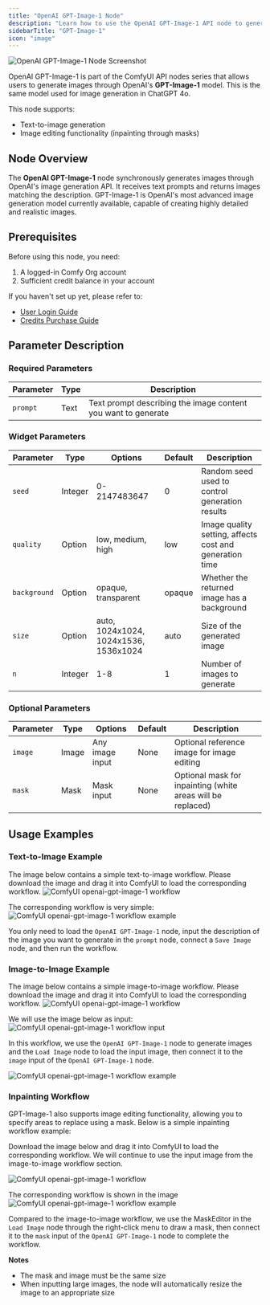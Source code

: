 ```yaml
---
title: "OpenAI GPT-Image-1 Node"
description: "Learn how to use the OpenAI GPT-Image-1 API node to generate images in ComfyUI"
sidebarTitle: "GPT-Image-1"
icon: "image"
---
```


![OpenAI GPT-Image-1 Node Screenshot](/images/comfy_core/api_nodes/openai-gpt-image-1.jpg)

OpenAI GPT-Image-1 is part of the ComfyUI API nodes series that allows users to generate images through OpenAI's **GPT-Image-1** model. This is the same model used for image generation in ChatGPT 4o.

This node supports:
- Text-to-image generation
- Image editing functionality (inpainting through masks)

## Node Overview

The **OpenAI GPT-Image-1** node synchronously generates images through OpenAI's image generation API. It receives text prompts and returns images matching the description. GPT-Image-1 is OpenAI's most advanced image generation model currently available, capable of creating highly detailed and realistic images.

## Prerequisites

Before using this node, you need:

1. A logged-in Comfy Org account
2. Sufficient credit balance in your account

If you haven't set up yet, please refer to:
- [User Login Guide](/interface/user)
- [Credits Purchase Guide](/interface/credits)

## Parameter Description

### Required Parameters

| Parameter | Type | Description                                                   |
|-----------|------|---------------------------------------------------------------|
| `prompt`  | Text | Text prompt describing the image content you want to generate |

### Widget Parameters

| Parameter    | Type    | Options                               | Default | Description                                             |
|--------------|---------|---------------------------------------|---------|---------------------------------------------------------|
| `seed`       | Integer | 0-2147483647                          | 0       | Random seed used to control generation results          |
| `quality`    | Option  | low, medium, high                     | low     | Image quality setting, affects cost and generation time |
| `background` | Option  | opaque, transparent                   | opaque  | Whether the returned image has a background             |
| `size`       | Option  | auto, 1024x1024, 1024x1536, 1536x1024 | auto    | Size of the generated image                             |
| `n`          | Integer | 1-8                                   | 1       | Number of images to generate                            |

### Optional Parameters

| Parameter | Type  | Options         | Default | Description                                                 |
|-----------|-------|-----------------|---------|-------------------------------------------------------------|
| `image`   | Image | Any image input | None    | Optional reference image for image editing                  |
| `mask`    | Mask  | Mask input      | None    | Optional mask for inpainting (white areas will be replaced) |

## Usage Examples

### Text-to-Image Example

The image below contains a simple text-to-image workflow. Please download the image and drag it into ComfyUI to load the corresponding workflow.
![ComfyUI openai-gpt-image-1 workflow](https://raw.githubusercontent.com/Comfy-Org/example_workflows/main/api_nodes/GPT-Image-1/text2image.png)

The corresponding workflow is very simple:
![ComfyUI openai-gpt-image-1 workflow example](/images/tutorial/api_nodes/gpt-image-1/text2image.jpg)

You only need to load the `OpenAI GPT-Image-1` node, input the description of the image you want to generate in the `prompt` node, connect a `Save Image` node, and then run the workflow.

### Image-to-Image Example

The image below contains a simple image-to-image workflow. Please download the image and drag it into ComfyUI to load the corresponding workflow.
![ComfyUI openai-gpt-image-1 workflow](https://raw.githubusercontent.com/Comfy-Org/example_workflows/main/api_nodes/GPT-Image-1/image2image.png)

We will use the image below as input:
![ComfyUI openai-gpt-image-1 workflow input](https://raw.githubusercontent.com/Comfy-Org/example_workflows/main/api_nodes/GPT-Image-1/input.webp)

In this workflow, we use the `OpenAI GPT-Image-1` node to generate images and the `Load Image` node to load the input image, then connect it to the `image` input of the `OpenAI GPT-Image-1` node.

![ComfyUI openai-gpt-image-1 workflow example](/images/tutorial/api_nodes/gpt-image-1/image2image.jpg)

### Inpainting Workflow

GPT-Image-1 also supports image editing functionality, allowing you to specify areas to replace using a mask. Below is a simple inpainting workflow example:

Download the image below and drag it into ComfyUI to load the corresponding workflow. We will continue to use the input image from the image-to-image workflow section.

![ComfyUI openai-gpt-image-1 workflow](https://raw.githubusercontent.com/Comfy-Org/example_workflows/main/api_nodes/GPT-Image-1/inpaint.png)

The corresponding workflow is shown in the image
![ComfyUI openai-gpt-image-1 workflow example](/images/tutorial/api_nodes/gpt-image-1/inpaint.jpg)

Compared to the image-to-image workflow, we use the MaskEditor in the `Load Image` node through the right-click menu to draw a mask, then connect it to the `mask` input of the `OpenAI GPT-Image-1` node to complete the workflow.

**Notes**

- The mask and image must be the same size
- When inputting large images, the node will automatically resize the image to an appropriate size
